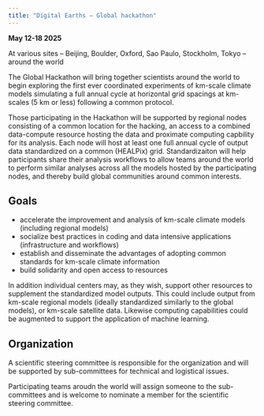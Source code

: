 ```yaml
---
title: "Digital Earths – Global hackathon"
---
```

 
**May 12-18 2025** 

At various sites -- Beijing, Boulder, Oxford, Sao Paulo, Stockholm, Tokyo -- around the world

The Global Hackathon will bring together scientists around the world to begin exploring the first ever coordinated experiments of km-scale climate models simulating a full annual cycle at horizontal grid spacings at km-scales (5 km or less) following a common protocol.  

Those participating in the Hackathon will be supported by regional nodes consisting of a common location for the hacking, an access to a combined data-compute resource hosting the data and proximate computing capbility for its analysis.  Each node will host at least one full annual cycle of output data standardized on a common (HEALPix) grid.  Standardizaiton will help participants share their analysis workflows to allow teams around the world to perform similar analyses across all the models hosted by the participating nodes, and thereby build global communities around common interests. 

## Goals

* accelerate the improvement and analysis of km-scale climate models (including regional models)
* socialize best practices in coding and data intensive applications (infrastructure and workflows)
* establish and disseminate the advantages of adopting common standards for km-scale climate information
* build solidarity and open access to resources

In addition individual centers may, as they wish, support other resources to supplement the standardized model outputs.  This could include output from km-scale regional models (ideally standardized similarly to the global models), or km-scale satellite data.  Likewise computing capabilities could be augmented to support the application of machine learning. 

## Organization

A scientific steering committee is responsible for the organization and will be supported by sub-committees for technical and logistical issues.

Participating teams aroudn the world will assign someone to the sub-committees and is welcome to nominate a member for the scientific steering committee.
